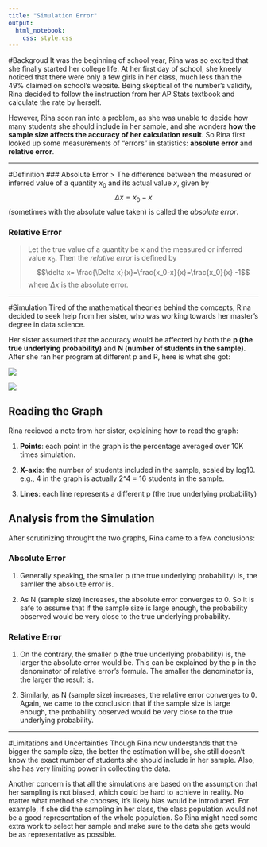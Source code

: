 ```yaml
---
title: "Simulation Error"
output:
  html_notebook:
    css: style.css
---
```


#Backgroud
  It was the beginning of school year, Rina was so excited that she  finally started her college life. At her first day of school, she kneely noticed that there were only a few girls in her class, much less than the 49% claimed on school's website. Being skeptical of the number's validity, Rina decided to follow the instruction from her AP Stats textbook and calculate the rate by herself. 
  
  However, Rina soon ran into a problem, as she was unable to decide how many students she should include in her sample, and she wonders __how the sample size affects the accuracy of her calculation result__. So Rina first looked up some measurements of "errors" in statistics: __absolute error__ and __relative error__.

***
#Definition
### Absolute Error
> The difference between the measured or inferred value of a quantity $x_0$ and its actual value $x$, given by $$\Delta x =x_{0}-x$$ (sometimes with the absolute value taken) is called the _absolute error_.

### Relative Error
> Let the true value of a quantity be $x$ and the measured or inferred value $x_0$. Then the _relative error_ is defined by $$\delta x= \frac{\Delta x}{x}=\frac{x_0-x}{x}=\frac{x_0}{x} -1$$ where $\Delta x$ is the absolute error.

***
#Simulation
  Tired of the mathematical theories behind the comcepts, Rina decided to seek help from her sister, who was working towards her master's degree in data  science. 
  
  Her sister assumed that the accuracy would be affected by both the __p (the true underlying probability)__ and __N (number of students in the sample)__. After she ran her program at different p and R, here is what she got:
  
![](absolute error.jpg) 

![](relative error.jpg) 

## Reading the Graph
Rina recieved a note from her sister, explaining how to read the graph:

1. __Points__: each point in the graph is the percentage averaged over 10K times simulation.

2. __X-axis__: the number of students included in the sample, scaled by log10. e.g., 4 in the graph is actually 2^4 = 16 students in the sample.

3. __Lines__: each line represents a different p (the true underlying probability)


## Analysis from the Simulation
  After scrutinizing throught the two graphs, Rina came to a few conclusions:
 
### Absolute Error
1.  Generally speaking, the smaller p (the true underlying probability) is, the samller the absolute error is.

2. As N (sample size) increases, the absolute error converges to 0. So it is safe to assume that if the sample size is large enough, the probability observed would be very close to the true underlying probability.

### Relative Error
1.  On the contrary, the smaller p (the true underlying probability) is, the larger the absolute error would be. This can be explained by the p in the denominator of relative error's formula. The smaller the denominator is, the larger the result is.

2. Similarly, as N (sample size) increases, the relative error converges to 0. Again, we came to the conclusion that if the sample size is large enough, the probability observed would be very close to the true underlying probability.

***
#Limitations and Uncertainties
  Though Rina now understands that the bigger the sample size, the better the estimation will be, she still doesn't know the exact number of students she should include in her sample. Also, she has very limiting power in collecting the data.

  Another concern is that all the simulations are based on the assumption that her sampling is not biased, which could be hard to achieve in reality. No matter what  method she chooses, it's likely bias would be introduced. For example, if she did the sampling in her class,  the class population would not be a good representation of the whole population. So Rina might need some extra work to select her sample and make sure to the data she gets would be as representative as possible.
</font> 